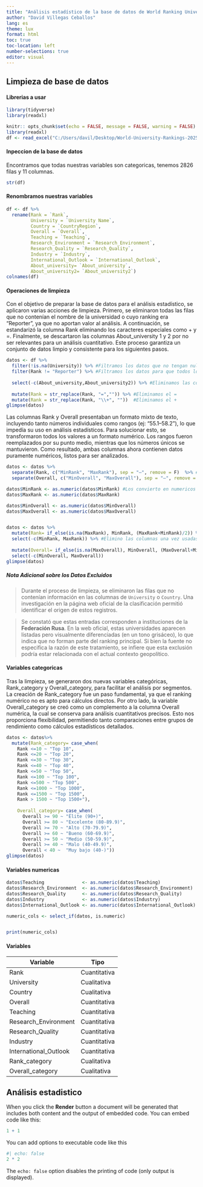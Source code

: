 ```yaml
---
title: "Análisis estadístico de la base de datos de World Ranking Universities 2025"
author: "David Villegas Ceballos"
lang: es
theme: lux
format: html
toc: true
toc-location: left
number-selections: true
editor: visual
---
```


## Limpieza de base de datos

#### Librerias a usar

```r
library(tidyverse)
library(readxl)
```

```r
knitr:: opts_chunk$set(echo = FALSE, message = FALSE, warning = FALSE)
library(readxl)
df <- read_excel("C:/Users/davil/Desktop/World-University-Rankings-2025/World University Rankings 2025.xlsx")
```

#### Inpeccion de la base de datos

Encontramos que todas nuestras variables son categoricas, tenemos 2826 filas y 11 columnas.

```r
str(df)
```

#### Renombramos nuestras variables

```r
df <- df %>%
  rename(Rank = `Rank`, 
         University = `University Name`,
         Country = `CountryRegion`,
         Overall = `Overall`,
         Teaching = `Teaching`,
         Research_Environment = `Research_Environment`, 
         Research_Quality = `Research_Quality`,  
         Industry = `Industry`,
         International_Outlook = `International_Outlook`,
         About_university= `About_university`,
         About_university2= `About_university2`)
colnames(df)
```

#### Operaciones de limpieza

Con el objetivo de preparar la base de datos para el análisis estadístico, se aplicaron varias acciones de limpieza. Primero, se eliminaron todas las filas que no contenían el nombre de la universidad o cuyo ranking era "Reporter", ya que no aportan valor al análisis. A continuación, se estandarizó la columna Rank eliminando los caracteres especiales como + y =. Finalmente, se descartaron las columnas About_university 1 y 2 por no ser relevantes para un análisis cuantitativo. Este proceso garantiza un conjunto de datos limpio y consistente para los siguientes pasos.

```r
datos <- df %>%
  filter(!is.na(University)) %>% #Filtramos los datos que no tengan nulos en la columna University
  filter(Rank != "Reporter") %>% #Filtramos los datos para que todos los Reporter desaparezcan
  
  select(-c(About_university,About_university2)) %>% #Eliminamos las columnas "About_university"
  
  mutate(Rank = str_replace(Rank, "=","")) %>% #Eliminamos el =
  mutate(Rank = str_replace(Rank, "\\+", ""))  #Eliminamos el +
glimpse(datos)
```

Las columnas Rank y Overall presentaban un formato mixto de texto, incluyendo tanto números individuales como rangos (ej: "55.1–58.2"), lo que impedía su uso en análisis estadísticos. Para solucionar esto, se transformaron todos los valores a un formato numérico. Los rangos fueron reemplazados por su punto medio, mientras que los números únicos se mantuvieron. Como resultado, ambas columnas ahora contienen datos puramente numéricos, listos para ser analizados.

```r
datos <- datos %>%
  separate(Rank, c("MinRank", "MaxRank"), sep = "–", remove = F)  %>% #Separo Rank en Min y Max
  separate(Overall, c("MinOverall", "MaxOverall"), sep = "–", remove = F)

datos$MinRank <- as.numeric(datos$MinRank) #Los convierto en numericos
datos$MaxRank <- as.numeric(datos$MaxRank)

datos$MinOverall <- as.numeric(datos$MinOverall) 
datos$MaxOverall <- as.numeric(datos$MaxOverall)


datos <- datos %>%
  mutate(Rank= if_else(is.na(MaxRank), MinRank, (MaxRank+MinRank)/2)) %>% #Aplico un if para dejar el Min o hacer promedio
  select(-c(MinRank, MaxRank)) %>% #Elimino las columnas una vez usadas
  
  mutate(Overall= if_else(is.na(MaxOverall), MinOverall, (MaxOverall+MinOverall)/2)) %>%
  select(-c(MinOverall, MaxOverall))
glimpse(datos)
```

##### Nota Adicional sobre los Datos Excluidos

> Durante el proceso de limpieza, se eliminaron las filas que no contenían información en las columnas de `University` o `Country`. Una investigación en la página web oficial de la clasificación permitió identificar el origen de estos registros.

> Se constató que estas entradas corresponden a instituciones de la **Federación Rusa**. En la web oficial, estas universidades aparecen listadas pero visualmente diferenciadas (en un tono grisáceo), lo que indica que no forman parte del ranking principal. Si bien la fuente no especifica la razón de este tratamiento, se infiere que esta exclusión podría estar relacionada con el actual contexto geopolítico.

#### Variables categoricas

Tras la limpieza, se generaron dos nuevas variables categóricas, Rank_category y Overall_category, para facilitar el análisis por segmentos. La creación de Rank_category fue un paso fundamental, ya que el ranking numérico no es apto para cálculos directos. Por otro lado, la variable Overall_category se creó como un complemento a la columna Overall numérica, la cual se conserva para análisis cuantitativos precisos. Esto nos proporciona flexibilidad, permitiendo tanto comparaciones entre grupos de rendimiento como cálculos estadísticos detallados.

```r
datos <- datos%>%
  mutate(Rank_category= case_when(
    Rank <=10 ~ "Top 10",
    Rank <=20 ~ "Top 20",
    Rank <=30 ~ "Top 30",
    Rank <=40 ~ "Top 40",
    Rank <=50 ~ "Top 50",
    Rank <=100 ~ "Top 100",
    Rank <=500 ~ "Top 500",
    Rank <=1000 ~ "Top 1000",
    Rank <=1500 ~ "Top 1500",
    Rank > 1500 ~ "Top 1500+"),
    
    Overall_category= case_when(
      Overall >= 90 ~ "Élite (90+)",
      Overall >= 80 ~ "Excelente (80-89.9)",
      Overall >= 70 ~ "Alto (70-79.9)",
      Overall >= 60 ~ "Bueno (60-69.9)",
      Overall >= 50 ~ "Medio (50-59.9)",
      Overall >= 40 ~ "Malo (40-49.9)",
      Overall < 40 ~  "Muy bajo (40-)"))
glimpse(datos)
```

#### Variables numericas

```r
datos$Teaching              <- as.numeric(datos$Teaching)
datos$Research_Environment  <- as.numeric(datos$Research_Environment) 
datos$Research_Quality      <- as.numeric(datos$Research_Quality)
datos$Industry              <- as.numeric(datos$Industry)
datos$International_Outlook <- as.numeric(datos$International_Outlook)

numeric_cols <- select_if(datos, is.numeric)


print(numeric_cols)

```

#### Variables

| Variable              | Tipo         |
|-----------------------|--------------|
| Rank                  | Cuantitativa |
| University            | Cualitativa  |
| Country               | Cualitativa  |
| Overall               | Cuantitativa |
| Teaching              | Cuantitativa |
| Research_Environment  | Cuantitativa |
| Research_Quality      | Cuantitativa |
| Industry              | Cuantitativa |
| International_Outlook | Cuantitativa |
| Rank_category         | Cualitativa  |
| Overall_category      | Cualitativa  |

## Análisis estadistico

When you click the **Render** button a document will be generated that includes both content and the output of embedded code. You can embed code like this:

```r
1 + 1
```

You can add options to executable code like this

```r
#| echo: false
2 * 2
```

The `echo: false` option disables the printing of code (only output is displayed).
